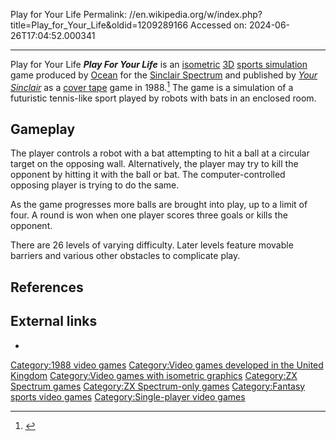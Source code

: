 Play for Your Life
Permalink: //en.wikipedia.org/w/index.php?title=Play_for_Your_Life&oldid=1209289166
Accessed on: 2024-06-26T17:04:52.000341



------
Play for Your Life
{{Short description|1988 video game}}
{{More citations needed|date=February 2024}}
{{Infobox video game
|title = 
|publisher = [[Your Sinclair]]
|designer = [[Dusko Dimitrijevic]], [[Dragoljub Andjelkovic]]
|developer = [[Ocean Software]]
|released = 1988
|genre = [[Sports game|Sport]], [[Action game|Action]]
|modes = [[Single-player]]
|platforms = [[ZX Spectrum|Sinclair Spectrum]]
|image = Play for Your Life cover.jpg
|caption = 
|alt = 
}}
'''''Play For Your Life''''' is an [[Isometric projection|isometric]] [[3D computer graphics|3D]] [[sports simulation]] game produced by [[Ocean Software|Ocean]] for the [[ZX Spectrum|Sinclair Spectrum]] and published by ''[[Your Sinclair]]'' as a [[cover tape]] game in 1988.<ref>{{Cite web |last=Del Vas |first=Jesús Martínez |date=6 July 2021 |title=Entrevista: Duško Dimitrijević, autor de Movie - El Mundo del Spectrum |url=https://www.elmundodelspectrum.com/entrevista-dusko-dimitrijevic-autor-de-movie/ |url-status=live |archive-url=https://web.archive.org/web/20240219145314/https://www.elmundodelspectrum.com/entrevista-dusko-dimitrijevic-autor-de-movie/ |archive-date=19 February 2024 |access-date=19  February 2024 |website=El mundo del Spectrum}}</ref> The game is a simulation of a futuristic tennis-like sport played by robots with bats in an enclosed room.

== Gameplay ==
The player controls a robot with a bat attempting to hit a ball at a circular target on the opposing wall. Alternatively, the player may try to kill the opponent by hitting it with the ball or bat. The computer-controlled opposing player is trying to do the same.

As the game progresses more balls are brought into play, up to a limit of four. A round is won when one player scores three goals or kills the opponent.

There are 26 levels of varying difficulty. Later levels feature movable barriers and various other obstacles to complicate play.

== References ==
{{reflist}}

== External links ==
*{{WoS game|id=0003763|name=Play For Your Life}}

[[Category:1988 video games]]
[[Category:Video games developed in the United Kingdom]]
[[Category:Video games with isometric graphics]]
[[Category:ZX Spectrum games]]
[[Category:ZX Spectrum-only games]]
[[Category:Fantasy sports video games]]
[[Category:Single-player video games]]